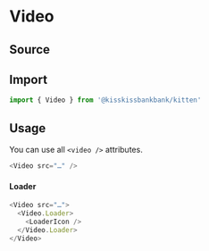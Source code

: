 

<Meta title="Information/Videos/Video" component={Video} />

# Video

## Source

<FileUrl filepath={__filename} />

## Import

```js
import { Video } from '@kisskissbankbank/kitten'
```

## Usage

<Canvas>
  <Story name="Video" story={stories.Default} />
</Canvas>

You can use all `<video />` attributes.

```js
<Video src="…" />
```

#### Loader

```js
<Video src="…">
  <Video.Loader>
    <LoaderIcon />
  </Video.Loader>
</Video>
```

